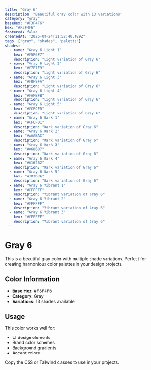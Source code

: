 ```yaml
---
title: "Gray 6"
description: "Beautiful gray color with 13 variations"
category: "gray"
baseHex: "#F3F4F6"
hex: "#F3F4F6"
featured: false
createdAt: "2025-08-24T11:52:40.489Z"
tags: ["gray", "shades", "palette"]
shades:
  - name: "Gray 6 Light 1"
    hex: "#F5F6F7"
    description: "Light variation of Gray 6"
  - name: "Gray 6 Light 2"
    hex: "#F7F7F9"
    description: "Light variation of Gray 6"
  - name: "Gray 6 Light 3"
    hex: "#F8F9FA"
    description: "Light variation of Gray 6"
  - name: "Gray 6 Light 4"
    hex: "#FAFBFB"
    description: "Light variation of Gray 6"
  - name: "Gray 6 Light 5"
    hex: "#FCFCFD"
    description: "Light variation of Gray 6"
  - name: "Gray 6 Dark 1"
    hex: "#CFCFD1"
    description: "Dark variation of Gray 6"
  - name: "Gray 6 Dark 2"
    hex: "#AAABAC"
    description: "Dark variation of Gray 6"
  - name: "Gray 6 Dark 3"
    hex: "#868687"
    description: "Dark variation of Gray 6"
  - name: "Gray 6 Dark 4"
    hex: "#616262"
    description: "Dark variation of Gray 6"
  - name: "Gray 6 Dark 5"
    hex: "#3D3D3E"
    description: "Dark variation of Gray 6"
  - name: "Gray 6 Vibrant 1"
    hex: "#FFFFFF"
    description: "Vibrant variation of Gray 6"
  - name: "Gray 6 Vibrant 2"
    hex: "#FFFFFF"
    description: "Vibrant variation of Gray 6"
  - name: "Gray 6 Vibrant 3"
    hex: "#FFFFFF"
    description: "Vibrant variation of Gray 6"
---
```


# Gray 6

This is a beautiful gray color with multiple shade variations. Perfect for creating harmonious color palettes in your design projects.

## Color Information

- **Base Hex**: #F3F4F6
- **Category**: Gray
- **Variations**: 13 shades available

## Usage

This color works well for:
- UI design elements
- Brand color schemes  
- Background gradients
- Accent colors

Copy the CSS or Tailwind classes to use in your projects.
